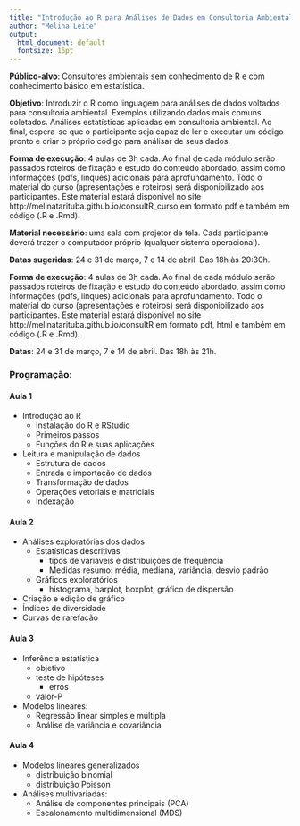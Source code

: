 ```yaml
---
title: "Introdução ao R para Análises de Dados em Consultoria Ambiental"
author: "Melina Leite"
output:
  html_document: default
  fontsize: 16pt
---
```


**Público-alvo**: Consultores ambientais sem conhecimento de R e com conhecimento básico em estatística.  
 
 
**Objetivo**: Introduzir o R como linguagem para análises de dados voltados para consultoria ambiental. Exemplos utilizando dados mais comuns coletados. Análises estatísticas aplicadas em consultoria ambiental. Ao final, espera-se que o participante seja capaz de ler e executar um código pronto e criar o próprio código para análisar de seus dados.

**Forma de execução**: 4 aulas de 3h cada. Ao final de cada módulo serão passados roteiros de fixação e estudo do conteúdo abordado, assim como informações (pdfs, linques) adicionais para aprofundamento. Todo o material do curso (apresentações e roteiros) será disponibilizado aos participantes. Este material estará disponível no site http://melinatarituba.github.io/consultR_curso em formato pdf e também em código (.R e .Rmd).


**Material necessário**: uma sala com projetor de tela. Cada participante deverá trazer o computador próprio (qualquer sistema operacional).


**Datas sugeridas**: 24 e 31 de março, 7 e 14 de abril. Das 18h às 20:30h.


**Forma de execução**: 4 aulas de 3h cada. Ao final de cada módulo serão passados roteiros de fixação e estudo do conteúdo abordado, assim como informações (pdfs, linques) adicionais para aprofundamento. Todo o material do curso (apresentações e roteiros) será disponibilizado aos participantes. Este material estará disponível no site http://melinatarituba.github.io/consultR em formato pdf, html e também em código (.R e .Rmd).


**Datas**: 24 e 31 de março, 7 e 14 de abril. Das 18h às 21h.


### Programação:  

#### Aula 1  
* Introdução ao R
    +	Instalação do R e RStudio
    +	Primeiros passos
    +	Funções do R e suas aplicações
*	Leitura e manipulação de dados  
    +	Estrutura de dados
    +	Entrada e importação de dados
    +	Transformação de dados
    +	Operações vetoriais e matriciais
    +	Indexação  

#### Aula 2  
*	Análises exploratórias dos dados
    +	Estatísticas descritivas
        +   tipos de variáveis e distribuições de frequência
        +   Medidas resumo: média, mediana, variância, desvio padrão
    +	Gráficos exploratórios
        +   histograma, barplot, boxplot, gráfico de dispersão
*	Criação e edição de gráfico
*	Índices de diversidade
*	Curvas de rarefação


#### Aula 3 
*	Inferência estatística
    +	objetivo
    +   teste de hipóteses
        +   erros
    +   valor-P
*	Modelos lineares:
    +	Regressão linear simples e múltipla
    +	Análise de variância e covariância

#### Aula 4  
*   Modelos lineares generalizados
    +   distribuição binomial
    +   distribuição Poisson
*   Análises multivariadas:
    +	Análise de componentes principais (PCA)
    +	Escalonamento multidimensional (MDS)